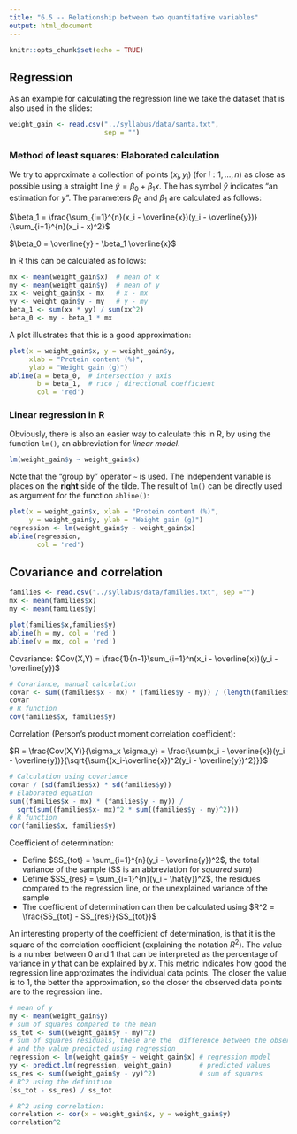 ```yaml
---
title: "6.5 -- Relationship between two quantitative variables"
output: html_document
---
```


```r
knitr::opts_chunk$set(echo = TRUE)
```


## Regression

As an example for calculating the regression line we take the dataset that is also used in the slides:

```r
weight_gain <- read.csv("../syllabus/data/santa.txt",
                        sep = "")
```

### Method of least squares: Elaborated calculation

We try to approximate a collection of points $(x_i, y_i)$ (for $i: 1, \ldots, n$) as close as possible using a straight line $\hat{y} = \beta_0 + \beta_1 x$. The has symbol $\hat{y}$ indicates "an estimation for $y$". The parameters $\beta_0$ and $\beta_1$ are calculated as follows:

$\beta_1 = \frac{\sum_{i=1}^{n}(x_i - \overline{x})(y_i - \overline{y})}{\sum_{i=1}^{n}(x_i - x)^2}$

$\beta_0 = \overline{y} - \beta_1 \overline{x}$

In R this can be calculated as follows:

```r
mx <- mean(weight_gain$x)  # mean of x
my <- mean(weight_gain$y)  # mean of y
xx <- weight_gain$x - mx   # x - mx
yy <- weight_gain$y - my   # y - my
beta_1 <- sum(xx * yy) / sum(xx^2)
beta_0 <- my - beta_1 * mx
```

A plot illustrates that this is a good approximation:

```r
plot(x = weight_gain$x, y = weight_gain$y,
     xlab = "Protein content (%)",
     ylab = "Weight gain (g)")
abline(a = beta_0,  # intersection y axis
       b = beta_1,  # rico / directional coefficient
       col = 'red')
```

### Linear regression in R

Obviously, there is also an easier way to calculate this in R, by using the function `lm()`, an abbreviation for *linear model*.

```r
lm(weight_gain$y ~ weight_gain$x)
```

Note that the "group by" operator `~` is used. The independent variable is places on the **right** side of the tilde. The result of `lm()` can be directly used as argument for the function `abline()`:

```r
plot(x = weight_gain$x, xlab = "Protein content (%)",
     y = weight_gain$y, ylab = "Weight gain (g)")
regression <- lm(weight_gain$y ~ weight_gain$x)
abline(regression,
       col = 'red')
```

## Covariance and correlation

```r
families <- read.csv("../syllabus/data/families.txt", sep ="")
mx <- mean(families$x)
my <- mean(families$y)

plot(families$x,families$y)
abline(h = my, col = 'red')
abline(v = mx, col = 'red')
```

Covariance: $Cov(X,Y) = \frac{1}{n-1}\sum_{i=1}^n(x_i - \overline{x})(y_i - \overline{y})$

```r
# Covariance, manual calculation
covar <- sum((families$x - mx) * (families$y - my)) / (length(families$x) - 1)
covar
# R function
cov(families$x, families$y)
```

Correlation (Person's product moment correlation coefficient):

$R = \frac{Cov(X,Y)}{\sigma_x \sigma_y} = \frac{\sum(x_i - \overline{x})(y_i - \overline{y})}{\sqrt{\sum{(x_i-\overline{x})^2(y_i - \overline{y})^2}}}$

```r
# Calculation using covariance
covar / (sd(families$x) * sd(families$y))
# Elaborated equation
sum((families$x - mx) * (families$y - my)) / 
  sqrt(sum((families$x- mx)^2 * sum((families$y - my)^2)))
# R function
cor(families$x, families$y)
```

Coefficient of determination:

- Define $SS_{tot} = \sum_{i=1}^{n}(y_i - \overline{y})^2$, the total variance of the sample (SS is an abbreviation for *squared sum*)
- Definie $SS_{res} = \sum_{i=1}^{n}(y_i - \hat{y})^2$, the residues compared to the regression line, or the unexplained variance of the sample
- The coefficient of determination can then be calculated using $R^2 = \frac{SS_{tot} - SS_{res}}{SS_{tot}}$

An interesting property of the coefficient of determination, is that it is the square of the correlation coefficient (explaining the notation $R^2$). The value is a number between 0 and 1 that can be interpreted as the percentage of variance in $y$ that can be explained by $x$. This metric indicates how good the regression line approximates the individual data points. The closer the value is to 1, the better the approximation, so the closer the observed data points are to the regression line.


```r
# mean of y
my <- mean(weight_gain$y)
# sum of squares compared to the mean
ss_tot <- sum((weight_gain$y - my)^2)
# sum of squares residuals, these are the  difference between the observed value 
# and the value predicted using regression
regression <- lm(weight_gain$y ~ weight_gain$x) # regression model
yy <- predict.lm(regression, weight_gain)       # predicted values
ss_res <- sum((weight_gain$y - yy)^2)           # sum of squares
# R^2 using the definition
(ss_tot - ss_res) / ss_tot

# R^2 using correlation:
correlation <- cor(x = weight_gain$x, y = weight_gain$y)
correlation^2
```
